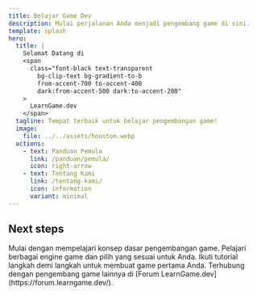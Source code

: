 ```yaml
---
title: Belajar Game Dev
description: Mulai perjalanan Anda menjadi pengembang game di sini.
template: splash
hero:
  title: |
    Selamat Datang di
    <span
      class="font-black text-transparent
        bg-clip-text bg-gradient-to-b
        from-accent-700 to-accent-400
        dark:from-accent-500 dark:to-accent-200"
    >
      LearnGame.dev
    </span>
  tagline: Tempat terbaik untuk belajar pengembangan game!
  image:
    file: ../../assets/houston.webp
  actions:
    - text: Panduan Pemula
      link: /panduan/pemula/
      icon: right-arrow
    - text: Tentang Kami
      link: /tentang-kami/
      icon: information
      variant: minimal
---
```



## Next steps

<CardGrid stagger>
	<Card title="Pelajari Dasar-dasar" icon="pencil">
		Mulai dengan mempelajari konsep dasar pengembangan game.
	</Card>
	<Card title="Pilih Engine Game" icon="add-document">
		Pelajari berbagai engine game dan pilih yang sesuai untuk Anda.
	</Card>
	<Card title="Buat Proyek Pertama" icon="setting">
		Ikuti tutorial langkah demi langkah untuk membuat game pertama Anda.
	</Card>
	<Card title="Bergabung dengan Komunitas" icon="open-book">
		Terhubung dengan pengembang game lainnya di [Forum LearnGame.dev](https://forum.learngame.dev/).
	</Card>
</CardGrid>
